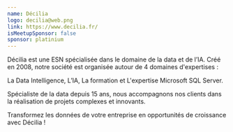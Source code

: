 ```yaml
---
name: Décilia
logo: decilia@web.png
link: https://www.decilia.fr/
isMeetupSponsor: false
sponsor: platinium
---
```


Décilia est une ESN spécialisée dans le domaine de la data et de l’IA. 
Créé en 2008, notre société est organisée autour de 4 domaines d'expertises :

La Data Intelligence, L’IA, La formation et L'expertise Microsoft SQL Server.

Spécialiste de la data depuis 15 ans, nous accompagnons nos clients dans la réalisation de projets complexes et innovants.

Transformez les données de votre entreprise en opportunités de croissance avec Décilia !
